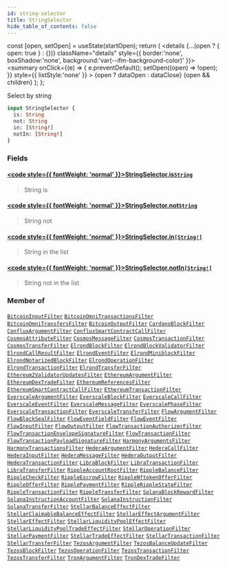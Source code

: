 ```yaml
---
id: string-selector
title: StringSelector
hide_table_of_contents: false
---
```







  const [open, setOpen] = useState(startOpen);
  return (
    <details {...(open ? { open: true } : {})} className="details" style={{ border:'none', boxShadow:'none', background:'var(--ifm-background-color)' }}>
      <summary
        onClick={(e) => {
          e.preventDefault();
          setOpen((open) => !open);
        }}
        style={{ listStyle:'none' }}
      >
      {open ? dataOpen : dataClose}
      </summary>
      {open && children}
    </details>
  );
};








Select by string


```graphql
input StringSelector {
  is: String
  not: String
  in: [String!]
  notIn: [String!]
}
```




### Fields

#### [<code style={{ fontWeight: 'normal' }}>StringSelector.<b>is</b></code>](#)<Bullet />[`String`](/docs/graphql-reference/scalars/string) <Badge class="badge badge--secondary" text="scalar"/> 
> 
> 
> String is
> 

#### [<code style={{ fontWeight: 'normal' }}>StringSelector.<b>not</b></code>](#)<Bullet />[`String`](/docs/graphql-reference/scalars/string) <Badge class="badge badge--secondary" text="scalar"/> 
> 
> 
> String not
> 

#### [<code style={{ fontWeight: 'normal' }}>StringSelector.<b>in</b></code>](#)<Bullet />[`[String!]`](/docs/graphql-reference/scalars/string) <Badge class="badge badge--secondary" text="list"/> <Badge class="badge badge--secondary" text="scalar"/> 
> 
> 
> String in the list
> 

#### [<code style={{ fontWeight: 'normal' }}>StringSelector.<b>notIn</b></code>](#)<Bullet />[`[String!]`](/docs/graphql-reference/scalars/string) <Badge class="badge badge--secondary" text="list"/> <Badge class="badge badge--secondary" text="scalar"/> 
> 
> 
> String not in the list
> 



### Member of

[`BitcoinInputFilter`](/docs/graphql-reference/inputs/bitcoin-input-filter)  <Badge class="secondary" text="input"/><Bullet />[`BitcoinOmniTransactionsFilter`](/docs/graphql-reference/inputs/bitcoin-omni-transactions-filter)  <Badge class="secondary" text="input"/><Bullet />[`BitcoinOmniTransfersFilter`](/docs/graphql-reference/inputs/bitcoin-omni-transfers-filter)  <Badge class="secondary" text="input"/><Bullet />[`BitcoinOutputFilter`](/docs/graphql-reference/inputs/bitcoin-output-filter)  <Badge class="secondary" text="input"/><Bullet />[`CardanoBlockFilter`](/docs/graphql-reference/inputs/cardano-block-filter)  <Badge class="secondary" text="input"/><Bullet />[`ConfluxArgumentFilter`](/docs/graphql-reference/inputs/conflux-argument-filter)  <Badge class="secondary" text="input"/><Bullet />[`ConfluxSmartContractCallFilter`](/docs/graphql-reference/inputs/conflux-smart-contract-call-filter)  <Badge class="secondary" text="input"/><Bullet />[`CosmosAttributeFilter`](/docs/graphql-reference/inputs/cosmos-attribute-filter)  <Badge class="secondary" text="input"/><Bullet />[`CosmosMessageFilter`](/docs/graphql-reference/inputs/cosmos-message-filter)  <Badge class="secondary" text="input"/><Bullet />[`CosmosTransactionFilter`](/docs/graphql-reference/inputs/cosmos-transaction-filter)  <Badge class="secondary" text="input"/><Bullet />[`CosmosTransferFilter`](/docs/graphql-reference/inputs/cosmos-transfer-filter)  <Badge class="secondary" text="input"/><Bullet />[`ElrondBlockFilter`](/docs/graphql-reference/inputs/elrond-block-filter)  <Badge class="secondary" text="input"/><Bullet />[`ElrondBlockValidatorFilter`](/docs/graphql-reference/inputs/elrond-block-validator-filter)  <Badge class="secondary" text="input"/><Bullet />[`ElrondCallResultFilter`](/docs/graphql-reference/inputs/elrond-call-result-filter)  <Badge class="secondary" text="input"/><Bullet />[`ElrondEventFilter`](/docs/graphql-reference/inputs/elrond-event-filter)  <Badge class="secondary" text="input"/><Bullet />[`ElrondMiniblockFilter`](/docs/graphql-reference/inputs/elrond-miniblock-filter)  <Badge class="secondary" text="input"/><Bullet />[`ElrondNotarizedBlockFilter`](/docs/graphql-reference/inputs/elrond-notarized-block-filter)  <Badge class="secondary" text="input"/><Bullet />[`ElrondOperationFilter`](/docs/graphql-reference/inputs/elrond-operation-filter)  <Badge class="secondary" text="input"/><Bullet />[`ElrondTransactionFilter`](/docs/graphql-reference/inputs/elrond-transaction-filter)  <Badge class="secondary" text="input"/><Bullet />[`ElrondTransferFilter`](/docs/graphql-reference/inputs/elrond-transfer-filter)  <Badge class="secondary" text="input"/><Bullet />[`Ethereum2ValidatorUpdatesFilter`](/docs/graphql-reference/inputs/ethereum-2-validator-updates-filter)  <Badge class="secondary" text="input"/><Bullet />[`EthereumArgumentFilter`](/docs/graphql-reference/inputs/ethereum-argument-filter)  <Badge class="secondary" text="input"/><Bullet />[`EthereumDexTradeFilter`](/docs/graphql-reference/inputs/ethereum-dex-trade-filter)  <Badge class="secondary" text="input"/><Bullet />[`EthereumReferencesFilter`](/docs/graphql-reference/inputs/ethereum-references-filter)  <Badge class="secondary" text="input"/><Bullet />[`EthereumSmartContractCallFilter`](/docs/graphql-reference/inputs/ethereum-smart-contract-call-filter)  <Badge class="secondary" text="input"/><Bullet />[`EthereumTransactionFilter`](/docs/graphql-reference/inputs/ethereum-transaction-filter)  <Badge class="secondary" text="input"/><Bullet />[`EverscaleArgumentFilter`](/docs/graphql-reference/inputs/everscale-argument-filter)  <Badge class="secondary" text="input"/><Bullet />[`EverscaleBlockFilter`](/docs/graphql-reference/inputs/everscale-block-filter)  <Badge class="secondary" text="input"/><Bullet />[`EverscaleCallFilter`](/docs/graphql-reference/inputs/everscale-call-filter)  <Badge class="secondary" text="input"/><Bullet />[`EverscaleEventFilter`](/docs/graphql-reference/inputs/everscale-event-filter)  <Badge class="secondary" text="input"/><Bullet />[`EverscaleMessageFilter`](/docs/graphql-reference/inputs/everscale-message-filter)  <Badge class="secondary" text="input"/><Bullet />[`EverscalePhaseFilter`](/docs/graphql-reference/inputs/everscale-phase-filter)  <Badge class="secondary" text="input"/><Bullet />[`EverscaleTransactionFilter`](/docs/graphql-reference/inputs/everscale-transaction-filter)  <Badge class="secondary" text="input"/><Bullet />[`EverscaleTransferFilter`](/docs/graphql-reference/inputs/everscale-transfer-filter)  <Badge class="secondary" text="input"/><Bullet />[`FlowArgumentFilter`](/docs/graphql-reference/inputs/flow-argument-filter)  <Badge class="secondary" text="input"/><Bullet />[`FlowBlockSealFilter`](/docs/graphql-reference/inputs/flow-block-seal-filter)  <Badge class="secondary" text="input"/><Bullet />[`FlowEventFieldFilter`](/docs/graphql-reference/inputs/flow-event-field-filter)  <Badge class="secondary" text="input"/><Bullet />[`FlowEventFilter`](/docs/graphql-reference/inputs/flow-event-filter)  <Badge class="secondary" text="input"/><Bullet />[`FlowInputFilter`](/docs/graphql-reference/inputs/flow-input-filter)  <Badge class="secondary" text="input"/><Bullet />[`FlowOutputFilter`](/docs/graphql-reference/inputs/flow-output-filter)  <Badge class="secondary" text="input"/><Bullet />[`FlowTransactionAuthorizerFilter`](/docs/graphql-reference/inputs/flow-transaction-authorizer-filter)  <Badge class="secondary" text="input"/><Bullet />[`FlowTransactionEnvelopeSignatureFilter`](/docs/graphql-reference/inputs/flow-transaction-envelope-signature-filter)  <Badge class="secondary" text="input"/><Bullet />[`FlowTransactionFilter`](/docs/graphql-reference/inputs/flow-transaction-filter)  <Badge class="secondary" text="input"/><Bullet />[`FlowTransactionPayloadSignatureFilter`](/docs/graphql-reference/inputs/flow-transaction-payload-signature-filter)  <Badge class="secondary" text="input"/><Bullet />[`HarmonyArgumentsFilter`](/docs/graphql-reference/inputs/harmony-arguments-filter)  <Badge class="secondary" text="input"/><Bullet />[`HarmonyTransactionsFilter`](/docs/graphql-reference/inputs/harmony-transactions-filter)  <Badge class="secondary" text="input"/><Bullet />[`HederaArgumentFilter`](/docs/graphql-reference/inputs/hedera-argument-filter)  <Badge class="secondary" text="input"/><Bullet />[`HederaCallFilter`](/docs/graphql-reference/inputs/hedera-call-filter)  <Badge class="secondary" text="input"/><Bullet />[`HederaInputFilter`](/docs/graphql-reference/inputs/hedera-input-filter)  <Badge class="secondary" text="input"/><Bullet />[`HederaMessageFilter`](/docs/graphql-reference/inputs/hedera-message-filter)  <Badge class="secondary" text="input"/><Bullet />[`HederaOutputFilter`](/docs/graphql-reference/inputs/hedera-output-filter)  <Badge class="secondary" text="input"/><Bullet />[`HederaTransactionFilter`](/docs/graphql-reference/inputs/hedera-transaction-filter)  <Badge class="secondary" text="input"/><Bullet />[`LibraBlockFilter`](/docs/graphql-reference/inputs/libra-block-filter)  <Badge class="secondary" text="input"/><Bullet />[`LibraTransactionFilter`](/docs/graphql-reference/inputs/libra-transaction-filter)  <Badge class="secondary" text="input"/><Bullet />[`LibraTransferFilter`](/docs/graphql-reference/inputs/libra-transfer-filter)  <Badge class="secondary" text="input"/><Bullet />[`RippleAccountRootFilter`](/docs/graphql-reference/inputs/ripple-account-root-filter)  <Badge class="secondary" text="input"/><Bullet />[`RippleBalanceFilter`](/docs/graphql-reference/inputs/ripple-balance-filter)  <Badge class="secondary" text="input"/><Bullet />[`RippleCheckFilter`](/docs/graphql-reference/inputs/ripple-check-filter)  <Badge class="secondary" text="input"/><Bullet />[`RippleEscrowFilter`](/docs/graphql-reference/inputs/ripple-escrow-filter)  <Badge class="secondary" text="input"/><Bullet />[`RippleNftokenOfferFilter`](/docs/graphql-reference/inputs/ripple-nftoken-offer-filter)  <Badge class="secondary" text="input"/><Bullet />[`RippleOfferFilter`](/docs/graphql-reference/inputs/ripple-offer-filter)  <Badge class="secondary" text="input"/><Bullet />[`RipplePaymentFilter`](/docs/graphql-reference/inputs/ripple-payment-filter)  <Badge class="secondary" text="input"/><Bullet />[`RippleRippleStateFilter`](/docs/graphql-reference/inputs/ripple-ripple-state-filter)  <Badge class="secondary" text="input"/><Bullet />[`RippleTransactionFilter`](/docs/graphql-reference/inputs/ripple-transaction-filter)  <Badge class="secondary" text="input"/><Bullet />[`RippleTransferFilter`](/docs/graphql-reference/inputs/ripple-transfer-filter)  <Badge class="secondary" text="input"/><Bullet />[`SolanaBlockRewardFilter`](/docs/graphql-reference/inputs/solana-block-reward-filter)  <Badge class="secondary" text="input"/><Bullet />[`SolanaInstructionAccountFilter`](/docs/graphql-reference/inputs/solana-instruction-account-filter)  <Badge class="secondary" text="input"/><Bullet />[`SolanaInstructionFilter`](/docs/graphql-reference/inputs/solana-instruction-filter)  <Badge class="secondary" text="input"/><Bullet />[`SolanaTransferFilter`](/docs/graphql-reference/inputs/solana-transfer-filter)  <Badge class="secondary" text="input"/><Bullet />[`StellarBalanceEffectFilter`](/docs/graphql-reference/inputs/stellar-balance-effect-filter)  <Badge class="secondary" text="input"/><Bullet />[`StellarClaimableBalanceEffectFilter`](/docs/graphql-reference/inputs/stellar-claimable-balance-effect-filter)  <Badge class="secondary" text="input"/><Bullet />[`StellarEffectArgumentFilter`](/docs/graphql-reference/inputs/stellar-effect-argument-filter)  <Badge class="secondary" text="input"/><Bullet />[`StellarEffectFilter`](/docs/graphql-reference/inputs/stellar-effect-filter)  <Badge class="secondary" text="input"/><Bullet />[`StellarLiquidityPoolEffectFilter`](/docs/graphql-reference/inputs/stellar-liquidity-pool-effect-filter)  <Badge class="secondary" text="input"/><Bullet />[`StellarLiquidityPoolTradeEffectFilter`](/docs/graphql-reference/inputs/stellar-liquidity-pool-trade-effect-filter)  <Badge class="secondary" text="input"/><Bullet />[`StellarOperationFilter`](/docs/graphql-reference/inputs/stellar-operation-filter)  <Badge class="secondary" text="input"/><Bullet />[`StellarPaymentFilter`](/docs/graphql-reference/inputs/stellar-payment-filter)  <Badge class="secondary" text="input"/><Bullet />[`StellarTradeEffectFilter`](/docs/graphql-reference/inputs/stellar-trade-effect-filter)  <Badge class="secondary" text="input"/><Bullet />[`StellarTransactionFilter`](/docs/graphql-reference/inputs/stellar-transaction-filter)  <Badge class="secondary" text="input"/><Bullet />[`StellarTransferFilter`](/docs/graphql-reference/inputs/stellar-transfer-filter)  <Badge class="secondary" text="input"/><Bullet />[`TezosArgumentFilter`](/docs/graphql-reference/inputs/tezos-argument-filter)  <Badge class="secondary" text="input"/><Bullet />[`TezosBalanceUpdateFilter`](/docs/graphql-reference/inputs/tezos-balance-update-filter)  <Badge class="secondary" text="input"/><Bullet />[`TezosBlockFilter`](/docs/graphql-reference/inputs/tezos-block-filter)  <Badge class="secondary" text="input"/><Bullet />[`TezosOperationFilter`](/docs/graphql-reference/inputs/tezos-operation-filter)  <Badge class="secondary" text="input"/><Bullet />[`TezosTransactionFilter`](/docs/graphql-reference/inputs/tezos-transaction-filter)  <Badge class="secondary" text="input"/><Bullet />[`TezosTransferFilter`](/docs/graphql-reference/inputs/tezos-transfer-filter)  <Badge class="secondary" text="input"/><Bullet />[`TronArgumentFilter`](/docs/graphql-reference/inputs/tron-argument-filter)  <Badge class="secondary" text="input"/><Bullet />[`TronDexTradeFilter`](/docs/graphql-reference/inputs/tron-dex-trade-filter)  <Badge class="secondary" text="input"/>

